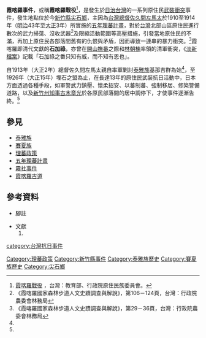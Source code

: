 '''霞喀羅事件'''，或稱'''霞喀羅戰役'''<ref name=First>[http://210.240.134.48/citing_content.asp?id=1703&keyword=%A6%F5%A4%5B%B6%A1%A5%AA%B0%A8%A4%D3 霞喀羅戰役] {{Wayback|url=http://210.240.134.48/citing_content.asp?id=1703&keyword=%A6%F5%A4%5B%B6%A1%A5%AA%B0%A8%A4%D3 |date=20140415055628 }}，台灣：教育部、行政院原住民族委員會。</ref>，是發生於[[日治台灣|日治台灣]]的一系列原住民[[武裝衝突|武裝衝突]]事件，發生地點位於今[[新竹縣|新竹縣]][[尖石鄉|尖石鄉]]，主因為[[台灣總督|台灣總督]][[佐久間左馬太|佐久間左馬太]]於1910至1914年（[[明治|明治]]43年至[[大正|大正]]3年）所實施的[[五年理蕃計畫|五年理蕃計畫]]，對於[[台灣|台灣]]北部山區原住民進行數次的武力掃蕩、沒收武器<ref name= Third>《霞喀羅國家森林步道人文史蹟調查與解說》，第106－124頁，台灣：行政院農委會林務局</ref>及限縮活動範圍等高壓措施，引發當地原住民的不滿，再加上原住民各部落間舊有的仇恨與矛盾，因而導致一連串的暴力衝突。<ref name= Second>《霞喀羅國家森林步道人文史蹟調查與解說》，第29－36頁，台灣：行政院農委會林務局</ref>霞喀羅即清代文獻的'''石加祿'''，亦曾在[[開山撫番|開山撫番]]之際和[[林朝棟|林朝棟]]率領的清軍衝突，《[[淡新檔案|淡新檔案]]》記載「石加祿之番只知有威，而不知有恩也」。

自1913年（大正2年）總督佐久間左馬太親自率軍剿討[[泰雅族|泰雅族]]基那吉群為始<ref name= First/>，至1926年（大正15年）埋石之盟為止，在長達13年的原住民武裝抗日活動中，日本方面透過各種手段，如軍警武力鎮壓、懷柔招安、以蕃制蕃、強制移居、修築警備道路，以及[[新竹州知事|新竹州知事]][[古木章光|古木章光]]於各原民部落間的居中調停下，才使事件逐漸告終。<ref name= Second/>

== 參見 ==
*[[泰雅族|泰雅族]]
*[[賽夏族|賽夏族]]
*[[理蕃政策|理蕃政策]]
*[[五年理蕃計畫|五年理蕃計畫]]
*[[霧社事件|霧社事件]]
*[[霞喀羅古道|霞喀羅古道]]

== 參考資料 ==
*腳註
<div class="references-small">
{{reflist|2}}
</div>

*文獻
*#{{Cite book | author = 楊南郡 | title = 《霞喀羅國家森林步道人文史蹟調查與解說》| location = 台灣 | publisher = 行政院農委會林務局 | date = 2002年5月 | pages =   |ISBN =| accessdate = 2014-04-11 | url =  | language= zh-tw | quote =  }}

{{台灣日治時期歷史事件}}
[[Category:理蕃政策|Category:理蕃政策]]
[[category:台灣抗日事件|category:台灣抗日事件]]
[[Category:新竹縣事件|Category:新竹縣事件]]
[[Category:泰雅族歷史|Category:泰雅族歷史]]
[[Category:賽夏族歷史|Category:賽夏族歷史]]
[[Category:尖石鄉|Category:尖石鄉]]